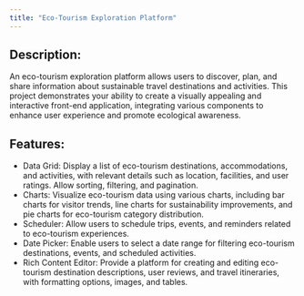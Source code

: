 ```yaml
---
title: "Eco-Tourism Exploration Platform"
---
```


## Description:
An eco-tourism exploration platform allows users to discover, plan, and share information about sustainable travel destinations and activities. This project demonstrates your ability to create a visually appealing and interactive front-end application, integrating various components to enhance user experience and promote ecological awareness.

## Features:

- Data Grid: Display a list of eco-tourism destinations, accommodations, and activities, with relevant details such as location, facilities, and user ratings. Allow sorting, filtering, and pagination.
- Charts: Visualize eco-tourism data using various charts, including bar charts for visitor trends, line charts for sustainability improvements, and pie charts for eco-tourism category distribution.
- Scheduler: Allow users to schedule trips, events, and reminders related to eco-tourism experiences.
- Date Picker: Enable users to select a date range for filtering eco-tourism destinations, events, and scheduled activities.
- Rich Content Editor: Provide a platform for creating and editing eco-tourism destination descriptions, user reviews, and travel itineraries, with formatting options, images, and tables.